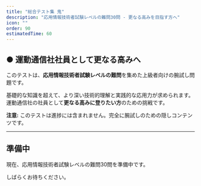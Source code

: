 ```yaml
---
title: "総合テスト集 鬼"
description: "応用情報技術者試験レベルの難問30問 - 更なる高みを目指す方へ"
icon: ""
order: 90
estimatedTime: 60
---
```


## ● 運動通信社社員として更なる高みへ

このテストは、**応用情報技術者試験レベルの難問**を集めた上級者向けの腕試し問題です。

基礎的な知識を超えて、より深い技術的理解と実践的な応用力が求められます。運動通信社の社員として**更なる高みに登りたい方**のための挑戦です。

**注意:** このテストは進捗には含まれません。完全に腕試しのための隠しコンテンツです。

---

## 準備中

現在、応用情報技術者試験レベルの難問30問を準備中です。

しばらくお待ちください。
